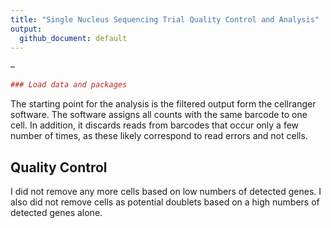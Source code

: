 ```yaml
---
title: "Single Nucleus Sequencing Trial Quality Control and Analysis"
output:
  github_document: default
---
```

--
```r
### Load data and packages

```

The starting point for the analysis is the filtered output form the cellranger software. The software assigns all counts with the same barcode to one cell. In addition, it discards reads from barcodes that occur only a few number of times, as these likely correspond to read errors and not cells.

## Quality Control

I did not remove any more cells based on low numbers of detected genes. I also did not remove cells as potential doublets based on a high numbers of detected genes alone.

```r

```